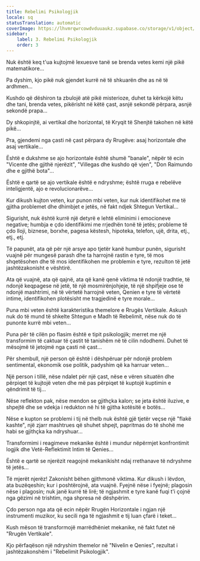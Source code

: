 ```yaml
---
title: Rebelimi Psikologjik
locale: sq
statusTranslation: automatic
coverImage: https://lhvmrqwrcowdvduuaukz.supabase.co/storage/v1/object/public/strapi-uploads/small_cover-tratado-de-psicologia-revolucionaria.webp-5e15e1cec4e0ebebcde5d7fc7565d8fd.webp
sidebar:
    label: 3. Rebelimi Psikologjik
    order: 3
---
```

Nuk është keq t'ua kujtojmë lexuesve tanë se brenda vetes kemi një pikë matematikore...

Pa dyshim, kjo pikë nuk gjendet kurrë në të shkuarën dhe as në të ardhmen...

Kushdo që dëshiron ta zbulojë atë pikë misterioze, duhet ta kërkojë këtu dhe tani, brenda vetes, pikërisht në këtë çast, asnjë sekondë përpara, asnjë sekondë prapa...

Dy shkopinjtë, ai vertikal dhe horizontal, të Kryqit të Shenjtë takohen në këtë pikë...

Pra, gjendemi nga çasti në çast përpara dy Rrugëve: asaj horizontale dhe asaj vertikale...

Është e dukshme se ajo horizontale është shumë "banale", nëpër të ecin "Vicente dhe gjithë njerëzit", "Villegas dhe kushdo që vjen", "Don Raimundo dhe e gjithë bota"...

Është e qartë se ajo vertikale është e ndryshme; është rruga e rebelëve inteligjentë, ajo e revolucionarëve...

Kur dikush kujton veten, kur punon mbi veten, kur nuk identifikohet me të gjitha problemet dhe dhimbjet e jetës, në fakt ndjek Shtegun Vertikal...

Sigurisht, nuk është kurrë një detyrë e lehtë eliminimi i emocioneve negative; humbja e çdo identifikimi me rrjedhën tonë të jetës; probleme të çdo lloji, biznese, borxhe, pagesa këstesh, hipoteka, telefon, ujë, drita, etj., etj., etj.

Të papunët, ata që për një arsye apo tjetër kanë humbur punën, sigurisht vuajnë për mungesë parash dhe ta harrojnë rastin e tyre, të mos shqetësohen dhe të mos identifikohen me problemin e tyre, rezulton të jetë jashtëzakonisht e vështirë.

Ata që vuajnë, ata që qajnë, ata që kanë qenë viktima të ndonjë tradhtie, të ndonjë keqpagese në jetë, të një mosmirënjohjeje, të një shpifjeje ose të ndonjë mashtrimi, në të vërtetë harrojnë veten, Qenien e tyre të vërtetë intime, identifikohen plotësisht me tragjedinë e tyre morale...

Puna mbi veten është karakteristika themelore e Rrugës Vertikale. Askush nuk do të mund të shkelte Shtegun e Madh të Rebelimit, nëse nuk do të punonte kurrë mbi veten...

Puna për të cilën po flasim është e tipit psikologjik; merret me një transformim të caktuar të çastit të tanishëm në të cilin ndodhemi. Duhet të mësojmë të jetojmë nga çasti në çast...

Për shembull, një person që është i dëshpëruar për ndonjë problem sentimental, ekonomik ose politik, padyshim që ka harruar veten...

Një person i tillë, nëse ndalet për një çast, nëse e vëren situatën dhe përpiqet të kujtojë veten dhe më pas përpiqet të kuptojë kuptimin e qëndrimit të tij...

Nëse reflekton pak, nëse mendon se gjithçka kalon; se jeta është iluzive, e shpejtë dhe se vdekja i redukton në hi të gjitha kotësitë e botës...

Nëse e kupton se problemi i tij në thelb nuk është gjë tjetër veçse një "flakë kashte", një zjarr mashtrues që shuhet shpejt, papritmas do të shohë me habi se gjithçka ka ndryshuar...

Transformimi i reagimeve mekanike është i mundur nëpërmjet konfrontimit logjik dhe Vetë-Reflektimit Intim të Qenies...

Është e qartë se njerëzit reagojnë mekanikisht ndaj rrethanave të ndryshme të jetës...

Të mjerët njerëz! Zakonisht bëhen gjithmonë viktima. Kur dikush i lëvdon, ata buzëqeshin; kur i poshtërojnë, ata vuajnë. Fyejnë nëse i fyejnë; plagosin nëse i plagosin; nuk janë kurrë të lirë; të ngjashmit e tyre kanë fuqi t'i çojnë nga gëzimi në trishtim, nga shpresa në dëshpërim.

Çdo person nga ata që ecin nëpër Rrugën Horizontale i ngjan një instrumenti muzikor, ku secili nga të ngjashmit e tij luan çfarë i teket...

Kush mëson të transformojë marrëdhëniet mekanike, në fakt futet në "Rrugën Vertikale".

Kjo përfaqëson një ndryshim themelor në "Nivelin e Qenies", rezultat i jashtëzakonshëm i "Rebelimit Psikologjik".
